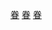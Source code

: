 {{Navbox
| name = 桃園市眷村
| title = [[桃園市]][[眷村]]
| state = {{{state|autocollapse}}}
| listclass = hlist
| above = [[臺灣眷村列表]]
| group1 = [[桃園區]]
| list1 =
* [[建國十四村]]
| group2 = [[中壢區]]
| list2 =
* [[居安新村]]
* [[陸光五村]]
* [[自立新村]]
* [[精忠六村]]
* [[迅雷五村]]
* [[居廣一村]]
* [[居敬新村]]
* [[建國新村]]
* [[馬祖新村]]
* [[龍岡新村]]
* [[龍城新村]]
* [[陸光六村]]
* [[富臺新村]]
* [[臺貿十村]]
* [[篤行五村]]
* [[篤行六村]]
* [[慈安三村]]*
* [[慈仁四村]]*
* [[慈光十村]]*
* [[七星新村]]
| group3 = [[八德區]]
| list3 =
* [[金門二村]]
* [[福興新村]]
* [[陸光四村]]
* [[博愛二村]]
* [[僑興新村]]
* [[忠誠新村]]
* [[安樂新村]]
* [[東泰新村]]
| group4 = [[平鎮區]]
| list4 =
* [[光華一村]]
* [[居易新村]]
* [[忠愛新村]]
* [[忠貞新村]]
* [[篤行四村]]
* [[貿易七村]]
* [[貿商八村]]
* [[慈光六村]]
* [[中正一村]]
| group5 = [[大溪區]]
| list5 =
* [[中華新村]]
* [[太武新村]]
* [[忠勇二村]]
* [[忠勤三村]]
* [[勝利新村]]
* [[勤奮新村]]
* [[慈光一村]]
* [[慈祥二村]]
* [[慈祥三村]]
* [[慈湖新城]]
* [[僑愛新村]]
* [[更生新村]]
| group6 = [[楊梅區]]
| list6 =
* [[五守新村]]
* [[光華二村]]
* [[四維新村]]
* [[成功新村]]
* [[金門新村]]
* [[三龍新村]]
* [[建福新村]]
* [[永寧新村]]
* [[國寶新村]]
* [[國泰新村]]
| group7 = [[龜山區]]
| list7 =
* [[克勤新村]]
* [[陸光二村]]
* [[陸光三村]]
* [[貿易一村]]
* [[精忠五村]]
* [[憲光二村]]
* [[明駝一村]]
* [[建國一村]]
* [[貿商一村]]
| group8 = [[蘆竹區]]
| list8 =
* [[建國二村 (桃園)|建國二村]]
* [[建國四村]]
* [[建國五村]]
* [[建國六村]]
* [[建國十二村]]
* [[建國十六村]]
* [[建國十九村]]
* [[建國二十村]]
* [[凌雲一村]]
* [[慈恩一村]]
| group9 = [[大園區]]
| list9 =
* [[建國八村]]
* [[建國九村]]
* [[建國十村]]
* [[建國十一村]]
* [[建國十七村]]
* [[慈恩二十三村]]
| group10 = [[龍潭區 (台灣)|龍潭區]]
| list10 =
* [[石園一村]]
* [[石園二村]]
* [[石園三村]]
* [[干城五村]]
* [[慈光十四村]]
| below = 標註「*」者為[[國民住宅]]
}}<noinclude>
{{collapsible option}}
[[Category:桃園市眷村| ]]
[[Category:桃園市模板|眷]]
[[Category:台灣建築模板|眷]]
[[Category:台湾文化模板|眷]]
</noinclude>